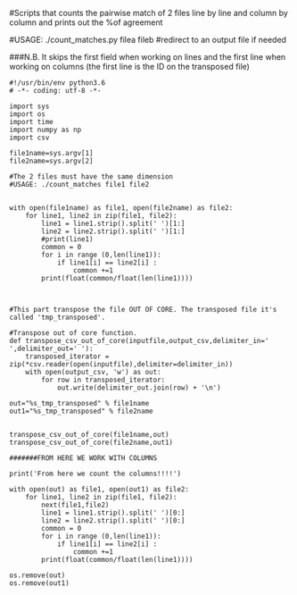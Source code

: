 #Scripts that counts the pairwise match of 2 files line by line and column by column and prints out the %of agreement


#USAGE: ./count_matches.py filea fileb
#redirect to an output file if needed

###N.B. It skips the first field when working on lines and the first line when working on columns (the first line is the ID on the transposed file)

```
#!/usr/bin/env python3.6
# -*- coding: utf-8 -*- 

import sys 
import os
import time
import numpy as np 
import csv

file1name=sys.argv[1]
file2name=sys.argv[2]

#The 2 files must have the same dimension
#USAGE: ./count_matches file1 file2


with open(file1name) as file1, open(file2name) as file2:
    for line1, line2 in zip(file1, file2):
        line1 = line1.strip().split(' ')[1:]
        line2 = line2.strip().split(' ')[1:]
        #print(line1)
        common = 0
        for i in range (0,len(line1)):
            if line1[i] == line2[i] :
                common +=1
        print(float(common/float(len(line1))))



#This part transpose the file OUT OF CORE. The transposed file it's called 'tmp_transposed'. 

#Transpose out of core function. 
def transpose_csv_out_of_core(inputfile,output_csv,delimiter_in=' ',delimiter_out=' '):
    transposed_iterator = zip(*csv.reader(open(inputfile),delimiter=delimiter_in))
    with open(output_csv, 'w') as out:
        for row in transposed_iterator:
            out.write(delimiter_out.join(row) + '\n')

out="%s_tmp_transposed" % file1name
out1="%s_tmp_transposed" % file2name


transpose_csv_out_of_core(file1name,out)
transpose_csv_out_of_core(file2name,out1)

#######FROM HERE WE WORK WITH COLUMNS

print('From here we count the columns!!!!')

with open(out) as file1, open(out1) as file2:
    for line1, line2 in zip(file1, file2):
        next(file1,file2)
        line1 = line1.strip().split(' ')[0:]
        line2 = line2.strip().split(' ')[0:]
        common = 0
        for i in range (0,len(line1)):
            if line1[i] == line2[i] :
                common +=1
        print(float(common/float(len(line1))))

os.remove(out)
os.remove(out1)
```
